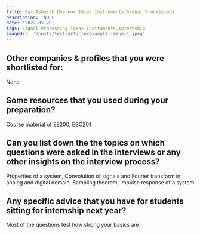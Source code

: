 ```yaml
---
title: Sai Ashwith Dharoor:Texas Instruments(Signal Processing)
description: 'NULL' 
date: '2022-05-20'
tags: Signal Processing,Texas Instruments,Internship
imageUrl: '/posts/test-article/example-image-1.jpeg'
---
```


## Other companies & profiles that you were shortlisted for:
None

## Some resources that you used during your preparation?
Course material of EE200, ESC201

## Can you list down the the topics on which questions were asked in the interviews or any other insights on the interview process?
Properties of a system, Convolution of signals and Fourier transform in analog and digital domain, Sampling theorem, Impulse response of a  system
## Any specific advice that you have for students sitting for internship next year?
Most of the questions test how strong your basics are

